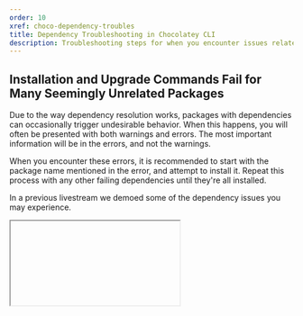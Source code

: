 ```yaml
---
order: 10
xref: choco-dependency-troubles
title: Dependency Troubleshooting in Chocolatey CLI
description: Troubleshooting steps for when you encounter issues related to dependencies
---
```


## Installation and Upgrade Commands Fail for Many Seemingly Unrelated Packages

Due to the way dependency resolution works, packages with dependencies can occasionally trigger undesirable behavior.
When this happens, you will often be presented with both warnings and errors.
The most important information will be in the errors, and not the warnings.

When you encounter these errors, it is recommended to start with the package name mentioned in the error, and attempt to install it.
Repeat this process with any other failing dependencies until they're all installed.

In a previous livestream we demoed some of the dependency issues you may experience.

<Iframe ratio="16x9" link="https://www.youtube.com/embed/mulMztVQzQU?si=ZOFdN8Tr4cjB0Dt6&amp;start=1208" title="Troubleshooting Chocolatey Package Dependencies" />

### Example 1 - Upgrade All Fails to Upgrade One or More Packages

This will sometimes be encountered with meta-packages, such as `obs-studio` which takes an exact-version dependency on `obs-studio.install`.
When running `choco upgrade all` it will attempt to upgrade every installed package.
Any packages which fail to install may be retried as part of a later dependency chain.
For example, `obs-studio.install` may be upgraded, fail, and then later be tried again as part of the dependency chain for `obs-studio` itself.
As a result, Chocolatey CLI's packages may be in an inconsistent state.
This is typically characterized by a dependency resolution error message when performing package operations:

```
Unable to resolve dependencies. 'obs-studio.install 29.0.2' is not compatible with 'obs-studio 29.1.1 constraint: obs-studio.install (>= 29.1.1)'.
```

This is normally resolved by upgrading the affected dependency.
In this example, you would run `choco upgrade obs-studio.install` to resolve the issue.

The following scenario illustrates what can happen during an `upgrade all` where a dependency fails to install.
In this example, `obs-studio` installs, but `obs-studio.install` fails.
Due to the dependency version range specified by `obs-studio`, the version of `obs-studio.install` that remains installed (due to the upgrade failure) does not satisfy the dependency requirement.

To resolve the issue, we run `choco upgrade obs-studio.install` to get the correct dependency version installed.
For packages that have a specific version dependency, add the `--version` option and specify the exact version to install.

![Partial output from choco upgrade all, showing that obs-studio.install is attempted and failed](/images/chocolatey/dependency-resolution-failure-1.png)

![Continued output from choco upgrade all, showing that obs-studio metapackage is installed and subsequently re-attempts the upgrade to obs-studio.install which again fails, followed by a dependency resolution error in the next package and failing a seemingly unrelated package installation](/images/chocolatey/dependency-resolution-failure-2.png)

### Example 2 - Installing a Package Fails Due to Existing Missing Dependencies

<Callout type="warning">
    This example deals with multiple missing dependencies, and installs them while ignoring dependencies.
    You will need to ensure you're installing the correct versions required for your dependencies.
</Callout>

The following scenario illustrates what can happen during an `install` where multiple existing packages have dependencies that are not currently met.
In this example, `glab` is attempting to be installed, but a number of `KB` packages are missing from the Chocolatey `lib` directory.

1. We start by attempting to install `glab`, and note that that the following error occurs.

    ![Output from choco install glab where it fails to resolve dependency 'KB306858'](/images/chocolatey/kb-dependency-failure-1.png)

1. To resolve the issue, we first run `choco install KB3063858` to install the first identified package.
We note that this fails to install, so we make note of the package it couldn't find (`KB2919355`) and we run `choco install KB3063858 --ignore-dependencies` to ignore the dependency failure.

    ![Output from choco install KB306858 where it fails to resolve dependency 'KB2919355'](/images/chocolatey/kb-dependency-failure-2.png)

1. Now that we have `KB3063858` installed, we attempt to run `choco install KB2919355` to install the next identified package.
Again we make note of the next package (`KB2999226`) and install this package while ignoring dependencies: `choco install KB2919355 --ignore-dependencies`.

    ![Output from choco install KB2919355 where it fails to resolve dependency 'KB2999226'](/images/chocolatey/kb-dependency-failure-3.png)

1. Now with `KB2919355` installed we continue with `choco install KB2999226`.
Again we make note of the next package (`KB2919442`) and install this package while ignoring dependencies: `choco install KB2999226 --ignore-dependencies`.

    ![Output from choco install KB2999226 where it fails to resolve dependency 'KB2919442'](/images/chocolatey/kb-dependency-failure-4.png)

1. Now with `KB2999226` installed, we attempt to run `choco install KB2919442`.
We see that this one is actually already installed, so we attempt to install `glab` again.
When `glab` fails to install, we make note of the next package missing in our chain: `chocolatey-windowsupdate.extension`.

    ![Output from choco install KB2919442 where it is already installed. Following output is from choco install glab where it fails to resolve dependency 'chocolatey-windowsupdate.extension'](/images/chocolatey/kb-dependency-failure-5.png)

1. We install this in the same way as before (`choco install chocolatey-windowsupdate.extension`, then `choco install chocolatey-windowsupdate.extension --ignore-dependencies`).

    ![Output from choco install chocolatey-windowsupdate.extension where it fails to resolve dependency 'KB3033929'](/images/chocolatey/kb-dependency-failure-6.png)

1. We install the next package (`KB3033929`) and note that it did not have any dependency failures.

    ![Output from choco install KB3033929 where it installs with no dependency failures](/images/chocolatey/kb-dependency-failure-7.png)

1. So, we attempt our install of `glab` once more.
Thankfully, we are able to install it with no dependency errors.

    ![Output from choco install glab where it finally installs](/images/chocolatey/kb-dependency-failure-8.png)
